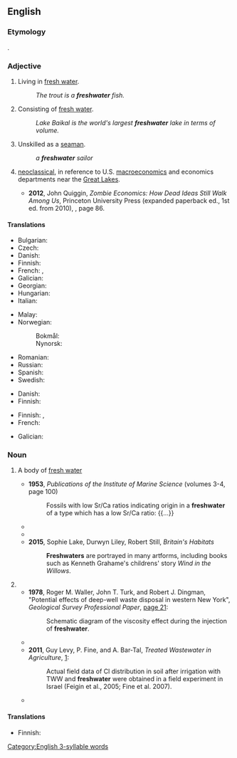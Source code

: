 {{also|Freshwater|fresh water|fresh-water}}
==English==

===Etymology===
{{compound|en|fresh|water}}.

===Adjective===
{{en-adj|-}}

# Living in [[fresh water]].
#: ''The trout is a '''freshwater''' fish.''
# Consisting of [[fresh water]].
#: ''Lake Baikal is the world's largest '''freshwater''' lake in terms of volume.''
# {{lb|en|nautical}} Unskilled as a [[seaman]].
#: ''a '''freshwater''' sailor''
# {{lb|en|economics}} [[neoclassical]], in reference to U.S. [[macroeconomics]] and economics departments near the [[Great Lakes]].
#* '''2012''', John Quiggin, ''Zombie Economics: How Dead Ideas Still Walk Among Us'', Princeton University Press (expanded paperback ed., 1st ed. from 2010), {{ISBN|1400842085}}, page 86.
#*: {{quote|en|Meanwhile, the '''freshwater''' side of the dispute rapidly reverted to arguments from the nineteenth century, which had been debunked by Keynes and Irving Fisher.}}
#: {{syn|en|sweetwater}}

====Translations====
{{trans-top|living in fresh water}}
* Bulgarian: {{t|bg|сладководен|sc=Cyrl}}
* Czech: {{t+|cs|sladkovodní}}
* Danish: {{t|da|ferskvands-}}
* Finnish: {{t|fi|makean veden}}
* French: {{t+|fr|dulçaquicole}}, {{t+|fr|dulcicole}}
* Galician: {{t|gl|de auga doce|f}}
* Georgian: {{t|ka|მტკნარი წყლის}}
* Hungarian: {{t+|hu|édesvízi}}
* Italian: {{t|it|acqua dolce}}
{{trans-mid}}
* Malay: {{t|ms|air tawar}}
* Norwegian:
*: Bokmål: {{t|nb|ferskvanns-}}
*: Nynorsk: {{t|nn|ferskvass-}}
* Romanian: {{t|ro|[[de]] [[apă dulce]]}}
* Russian: {{t+|ru|пресново́дный}}
* Spanish: {{t+|es|dulceacuícola}}
* Swedish: {{t|sv|sötvattens-}}
{{trans-bottom}}

{{trans-top|consisting of fresh water}}
* Danish: {{t|da|ferskvands-}}
* Finnish: {{t|fi|makeavetinen}}
{{trans-mid}}
{{trans-bottom}}

{{trans-top|unskilled as seaman}}
* Finnish: {{t+|fi|järvi|alt=järvi-}}, {{t|fi|sisävesi|alt=sisävesi-}}
* French: {{t+|fr|marin d'eau douce|m}}
{{trans-mid}}
* Galician: {{t|gl|mariño de auga doce}}
{{trans-bottom}}

===Noun===
{{wikipedia}}
{{en-noun|~}}

# {{lb|en|countable}} A body of [[fresh water]]
#* '''1953''', ''Publications of the Institute of Marine Science'' (volumes 3-4, page 100)
#*: Fossils with low Sr/Ca ratios indicating origin in a '''freshwater''' of a type which has a low Sr/Ca ratio: {{...}}
#* {{quote-text|en|year=1967|author=Bent J. Muus|title=The Fauna of Danish Estuaries and Lagoons|page=87|url=https://books.google.com/books?id=5LcLAQAAIAAJ&dq=%22a+freshwater+had%22&focus=searchwithinvolume&q=%22Lake+Merced%2C+virtually+a+freshwater%22|passage=Smith (1958) found that ''N. limnicola'' in Lake Merced, virtually a '''freshwater''', had no paragnaths or at the most one on section I against the "normal" 1–2.}}
#* {{quote-book|en|year=2013|author=Brian R. Moss|title=Ecology of Fresh Waters: A View for the Twenty-First Century|passage=The chances of long-term preservation of fossils in '''freshwaters''' are minimal, for '''freshwaters''' are readily disturbed and destroyed by drought on the land masses.}}
#* '''2015''', Sophie Lake, ‎Durwyn Liley, ‎Robert Still, ''Britain's Habitats''
#*: '''Freshwaters''' are portrayed in many artforms, including books such as Kenneth Grahame's childrens' story ''Wind in the Willows''.
# {{alternative spelling of|en|fresh water}}
#* '''1978''', Roger M. Waller, John T. Turk, and Robert J. Dingman, "Potential effects of deep-well waste disposal in western New York", ''Geological Survey Professional Paper'', [https://books.google.com/books?id=m8NUAAAAYAAJ&dq=%22the%20freshwater%20was%22&pg=PA21#v=onepage&q&f=false page 21]:
#*: Schematic diagram of the viscosity effect during the injection of '''freshwater'''.
#* {{quote-text|en|year=2002|author=Friedrich A. Schott|title=Physical Oceanography of the Indian Ocean During WOCE|page=1246|url=https://books.google.com/books?id=_uEbAQAAIAAJ&dq=%22the+freshwater+was%22&focus=searchwithinvolume&q=%22most+of+the+freshwater+was+imported+into+the%22|passage=Above 200m, high-salinity water was being carried southward out of the Arabian Sea. This implies that most of the '''freshwater''' was imported into the Arabian Sea in the upper layer.}}
#* '''2011''', Guy Levy, P. Fine, and A. Bar-Tal, ''Treated Wastewater in Agriculture'', [https://books.google.com/books?id=XfgAIGsBLbwC&lpg=PT179&dq=%22the%20freshwater%20was%22&pg=PT234#v=onepage&q&f=false]:
#*: Actual field data of Cl distribution in soil after irrigation with TWW and '''freshwater''' were obtained in a field experiment in Israel (Feigin et al., 2005; Fine et al. 2007).
#* {{quote-journal|en|author=Richard Conniff|title=An evolutionary family drama|url=http://www.nytimes.com/2014/04/21/opinion/an-evolutionary-family-drama.html|newspaper={{w|The New York Times}}|date=20 April 2014|passage=Alewives are anadromous fish: Born in '''freshwater''', they spend their lives in the ocean, returning annually to their birthplaces to spawn.}}

====Translations====
{{trans-top|body of fresh water}}
* Finnish: {{t|fi|[[makean veden]] [[vesistö]]}}
{{trans-mid}}
{{trans-bottom}}

{{trans-see|fresh water}}

[[Category:English 3-syllable words]]